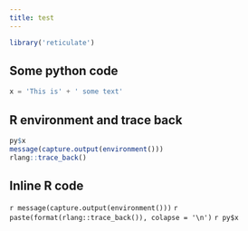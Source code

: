 ```yaml
---
title: test
---
```


```r
library('reticulate')
```

## Some python code

```python
x = 'This is' + ' some text'
```


## R environment and trace back

```r
py$x
message(capture.output(environment()))
rlang::trace_back()
```

## Inline R code

`r message(capture.output(environment()))`
`r paste(format(rlang::trace_back()), colapse = '\n')` 
`r py$x`

 
